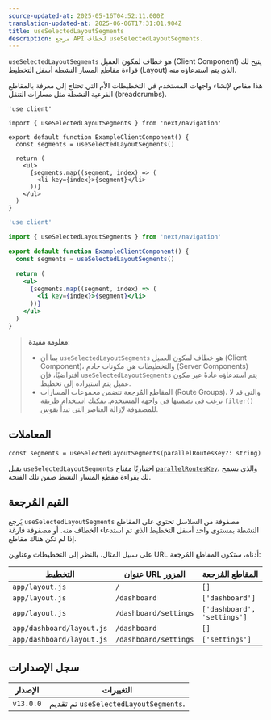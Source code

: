 ```yaml
---
source-updated-at: 2025-05-16T04:52:11.000Z
translation-updated-at: 2025-06-06T17:31:01.904Z
title: useSelectedLayoutSegments
description: مرجع API لخطاف useSelectedLayoutSegments.
---
```


`useSelectedLayoutSegments` هو خطاف لمكون العميل (Client Component) يتيح لك قراءة مقاطع المسار النشطة أسفل التخطيط (Layout) الذي يتم استدعاؤه منه.

هذا مفاص لإنشاء واجهات المستخدم في التخطيطات الأم التي تحتاج إلى معرفة بالمقاطع الفرعية النشطة مثل مسارات التنقل (breadcrumbs).

```tsx filename="app/example-client-component.tsx" switcher
'use client'

import { useSelectedLayoutSegments } from 'next/navigation'

export default function ExampleClientComponent() {
  const segments = useSelectedLayoutSegments()

  return (
    <ul>
      {segments.map((segment, index) => (
        <li key={index}>{segment}</li>
      ))}
    </ul>
  )
}
```

```jsx filename="app/example-client-component.js" switcher
'use client'

import { useSelectedLayoutSegments } from 'next/navigation'

export default function ExampleClientComponent() {
  const segments = useSelectedLayoutSegments()

  return (
    <ul>
      {segments.map((segment, index) => (
        <li key={index}>{segment}</li>
      ))}
    </ul>
  )
}
```

> **معلومة مفيدة**:
>
> - بما أن `useSelectedLayoutSegments` هو خطاف لمكون العميل (Client Component)، والتخطيطات هي مكونات خادم (Server Components) افتراضيًا، فإن `useSelectedLayoutSegments` يتم استدعاؤه عادةً عبر مكون عميل يتم استيراده إلى تخطيط.
> - المقاطع المُرجعة تتضمن مجموعات المسارات (Route Groups)، والتي قد لا ترغب في تضمينها في واجهة المستخدم. يمكنك استخدام طريقة `filter()` للمصفوفة لإزالة العناصر التي تبدأ بقوس.

## المعاملات

```tsx
const segments = useSelectedLayoutSegments(parallelRoutesKey?: string)
```

يقبل `useSelectedLayoutSegments` اختياريًا مفتاح [`parallelRoutesKey`](/docs/app/building-your-application/routing/parallel-routes#useselectedlayoutsegments)، والذي يسمح لك بقراءة مقطع المسار النشط ضمن تلك الفتحة.

## القيم المُرجعة

يُرجع `useSelectedLayoutSegments` مصفوفة من السلاسل تحتوي على المقاطع النشطة بمستوى واحد أسفل التخطيط الذي تم استدعاء الخطاف منه. أو مصفوفة فارغة إذا لم تكن هناك مقاطع.

على سبيل المثال، بالنظر إلى التخطيطات وعناوين URL أدناه، ستكون المقاطع المُرجعة:

| التخطيط                    | عنوان URL المزور      | المقاطع المُرجعة           |
| ------------------------- | --------------------- | --------------------------- |
| `app/layout.js`           | `/`                   | `[]`                        |
| `app/layout.js`           | `/dashboard`          | `['dashboard']`             |
| `app/layout.js`           | `/dashboard/settings` | `['dashboard', 'settings']` |
| `app/dashboard/layout.js` | `/dashboard`          | `[]`                        |
| `app/dashboard/layout.js` | `/dashboard/settings` | `['settings']`              |

## سجل الإصدارات

| الإصدار   | التغييرات                                 |
| --------- | --------------------------------------- |
| `v13.0.0` | تم تقديم `useSelectedLayoutSegments`. |